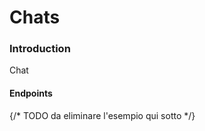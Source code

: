 
# Chats
### Introduction
Chat

#### Endpoints
{/* TODO da eliminare l'esempio qui sotto */}
<Endpoint
   method="POST"
   path="/chats/groups/m"
   reqType="MessagesRequest"
   resType="Response"
   contentType="application/json"
/>
<Endpoint
   method="POST"
   path="/chats/groups/new"
   reqType="NewGroupChatRequest"
   resType="Response"
   contentType="application/json"
/>
<Endpoint
   method="GET"
   path="/chats/groups/new"
   reqType="NewGroupChatRequest"
   resType="GroupChatInfoResponse"
   contentType="application/json"
/>
<Endpoint
   method="GET"
   path="/chats/groups/new"
   reqType="NewGroupChatRequest"
   resType="ChatsResponse"
   contentType="application/json"
/>
<Endpoint
   method="POST"
   path="/chats/groups/personal/m"
   reqType="MessagesRequest"
   resType="Response"
   contentType="application/json"
/>
<Endpoint
   method="GET"
   path="/chats/groups/personal/new"
   reqType="NewPersonalChatRequest"
   resType="Response"
   contentType="application/json"
/>
<Endpoint
   method="GET"
   path="/chats/groups/personal/new"
   reqType="Request"
   resType="PersonalChatInfoResponse"
   contentType="application/json"
/>
<Endpoint
   method="GET"
   path="/chats/groups/personal/new"
   reqType="Request"
   resType="ChatsResponse"
   contentType="application/json"
/>
